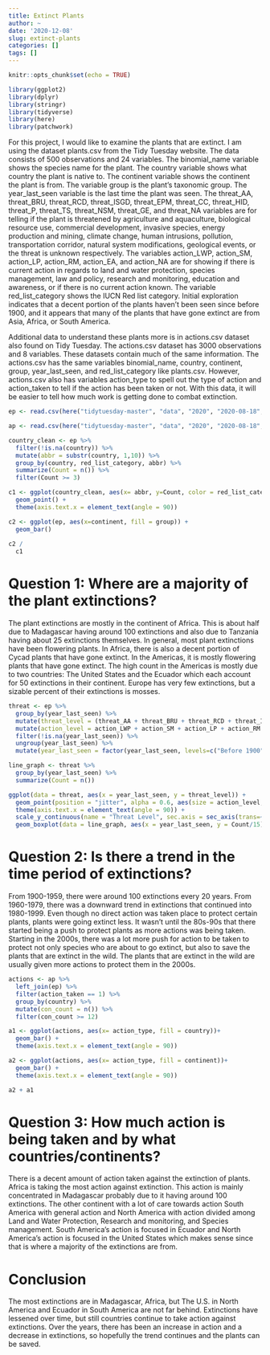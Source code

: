 ```yaml
---
title: Extinct Plants
author: ~
date: '2020-12-08'
slug: extinct-plants
categories: []
tags: []
---
```


```r
knitr::opts_chunk$set(echo = TRUE)
```

```r
library(ggplot2)
library(dplyr)
library(stringr)
library(tidyverse)
library(here)
library(patchwork)
```

For this project, I would like to examine the plants that are extinct. I am using the
dataset plants.csv from the Tidy Tuesday website. The data consists of 500 observations and 24
variables. The binomial_name variable shows the species name for the plant. The country variable
shows what country the plant is native to. The continent variable shows the continent the plant
is from. The variable group is the plant's taxonomic group. The year_last_seen variable is the
last time the plant was seen. The threat_AA, threat_BRU, threat_RCD, threat_ISGD, threat_EPM, 
threat_CC, threat_HID, threat_P, threat_TS, threat_NSM, threat_GE, and threat_NA variables are
for telling if the plant is threatened by agriculture and aquaculture, biological resource use, 
commercial development, invasive species, energy production and mining, climate change, human 
intrusions, pollution, transportation corridor, natural system modifications, geological events, 
or the threat is unknown respectively. The variables action_LWP, action_SM, action_LP, action_RM, 
action_EA, and action_NA are for showing if there is current action in regards to land and water 
protection, species management, law and policy, research and monitoring, education and awareness,
or if there is no current action known. The variable red_list_category shows the IUCN Red list 
category. Initial exploration indicates that a decent portion of the plants haven't been seen 
since before 1900, and it appears that many of the plants that have gone extinct are from Asia,
Africa, or South America.

Additional data to understand these plants more is in actions.csv dataset also found on Tidy 
Tuesday. The actions.csv dataset has 3000 observations and 8 variables. These datasets contain
much of the same information. The actions.csv has the same variables binomial_name, country,
continent, group, year_last_seen, and red_list_category like plants.csv. However, actions.csv also
has variables action_type to spell out the type of action and action_taken to tell if the action has 
been taken or not. With this data, it will be easier to tell how much work is getting done to combat
extinction.

```r
ep <- read.csv(here("tidytuesday-master", "data", "2020", "2020-08-18", "plants.csv"))

ap <- read.csv(here("tidytuesday-master", "data", "2020", "2020-08-18", "actions.csv"))

```

```r
country_clean <- ep %>%
  filter(!is.na(country)) %>%
  mutate(abbr = substr(country, 1,10)) %>%
  group_by(country, red_list_category, abbr) %>%
  summarize(Count = n()) %>%
  filter(Count >= 3)

c1 <- ggplot(country_clean, aes(x= abbr, y=Count, color = red_list_category)) +
  geom_point() +
  theme(axis.text.x = element_text(angle = 90))

c2 <- ggplot(ep, aes(x=continent, fill = group)) +
  geom_bar() 
  
c2 /
  c1
```
# Question 1: Where are a majority of the plant extinctions?

The plant extinctions are mostly in the continent of Africa. This is about half 
due to Madagascar having around 100 extinctions and also due to Tanzania having
about 25 extinctions themselves. In general, most plant extinctions have been 
flowering plants. In Africa, there is also a decent portion of Cycad plants that
have gone extinct. In the Americas, it is mostly flowering plants that have gone
extinct. The high count in the Americas is mostly due to two countries: The 
United States and the Ecuador which each account for 50 extinctions in their 
continent. Europe has very few extinctions, but a sizable percent of their
extinctions is mosses.

```r

threat <- ep %>%
  group_by(year_last_seen) %>%
  mutate(threat_level = (threat_AA + threat_BRU + threat_RCD + threat_ISGD + threat_EPM + threat_CC + threat_HID + threat_P + threat_TS + threat_NSM + threat_GE + threat_NA)) %>%
  mutate(action_level = action_LWP + action_SM + action_LP + action_RM + action_EA + action_NA) %>%
  filter(!is.na(year_last_seen)) %>%
  ungroup(year_last_seen) %>%
  mutate(year_last_seen = factor(year_last_seen, levels=c("Before 1900", "1900-1919", "1920-1939", "1940-1959", "1960-1979", "1980-1999", "2000-2020")))

line_graph <- threat %>%
  group_by(year_last_seen) %>%
  summarize(Count = n())  

ggplot(data = threat, aes(x = year_last_seen, y = threat_level)) +
  geom_point(position = "jitter", alpha = 0.6, aes(size = action_level, color = red_list_category)) + 
  theme(axis.text.x = element_text(angle = 90)) +
  scale_y_continuous(name = "Threat Level", sec.axis = sec_axis(trans=~.*20, name = "Number of Extinctions")) +
  geom_boxplot(data = line_graph, aes(x = year_last_seen, y = Count/15))

```

# Question 2: Is there a trend in the time period of extinctions?

From 1900-1959, there were around 100 extinctions every 20 years. From 1960-1979,
there was a downward trend in extinctions that continued into 1980-1999. Even 
though no direct action was taken place to protect certain plants, plants were 
going extinct less. It wasn't until the 80s-90s that there started being a push 
to protect plants as more actions was being taken. Starting in the 2000s, there
was a lot more push for action to be taken to protect not only species who are
about to go extinct, but also to save the plants that are extinct in the wild. 
The plants that are extinct in the wild are usually given more actions to protect
them in the 2000s.

```r
actions <- ap %>%
  left_join(ep) %>%
  filter(action_taken == 1) %>%
  group_by(country) %>%
  mutate(con_count = n()) %>%
  filter(con_count >= 12)

a1 <- ggplot(actions, aes(x= action_type, fill = country))+
  geom_bar() +
  theme(axis.text.x = element_text(angle = 90))

a2 <- ggplot(actions, aes(x= action_type, fill = continent))+
  geom_bar() +
  theme(axis.text.x = element_text(angle = 90))

a2 + a1
```

# Question 3: How much action is being taken and by what countries/continents?

There is a decent amount of action taken against the extinction of plants. Africa
is taking the most action against extinction. This action is mainly concentrated 
in Madagascar probably due to it having around 100 extinctions. The other 
continent with a lot of care towards action South America with general action and
North America with action divided among Land and Water Protection, Research 
and monitoring, and Species management. South America's action is focused in 
Ecuador and North America's action is focused in the United States which makes 
sense since that is where a majority of the extinctions are from.

# Conclusion

The most extinctions are in Madagascar, Africa, but The U.S. in North America
and Ecuador in South America are not far behind. Extinctions have lessened over
time, but still countries continue to take action against extinctions. Over the 
years, there has been an increase in action and a decrease in extinctions, so 
hopefully the trend continues and the plants can be saved. 
